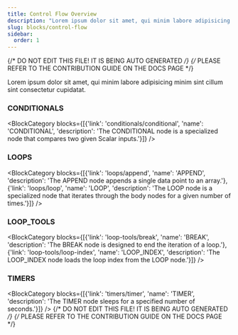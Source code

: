 ```yaml
---
title: Control Flow Overview
description: "Lorem ipsum dolor sit amet, qui minim labore adipisicing minim sint cillum sint consectetur cupidatat."
slug: blocks/control-flow
sidebar:
  order: 1
---
```


{/* DO NOT EDIT THIS FILE! IT IS BEING AUTO GENERATED */}
{/* PLEASE REFER TO THE CONTRIBUTION GUIDE ON THE DOCS PAGE */}


Lorem ipsum dolor sit amet, qui minim labore adipisicing minim sint cillum sint consectetur cupidatat.

 ### CONDITIONALS
<BlockCategory blocks={[{'link': 'conditionals/conditional', 'name': 'CONDITIONAL', 'description': 'The CONDITIONAL node is a specialized node that compares two given Scalar inputs.'}]} />

 ### LOOPS
<BlockCategory blocks={[{'link': 'loops/append', 'name': 'APPEND', 'description': 'The APPEND node appends a single data point to an array.'}, {'link': 'loops/loop', 'name': 'LOOP', 'description': 'The LOOP node is a specialized node that iterates through the body nodes for a given number of times.'}]} />

 ### LOOP_TOOLS
<BlockCategory blocks={[{'link': 'loop-tools/break', 'name': 'BREAK', 'description': 'The BREAK node is designed to end the iteration of a loop.'}, {'link': 'loop-tools/loop-index', 'name': 'LOOP_INDEX', 'description': 'The LOOP_INDEX node loads the loop index from the LOOP node.'}]} />

 ### TIMERS
<BlockCategory blocks={[{'link': 'timers/timer', 'name': 'TIMER', 'description': 'The TIMER node sleeps for a specified number of seconds.'}]} />
{/* DO NOT EDIT THIS FILE! IT IS BEING AUTO GENERATED */}
{/* PLEASE REFER TO THE CONTRIBUTION GUIDE ON THE DOCS PAGE */}
